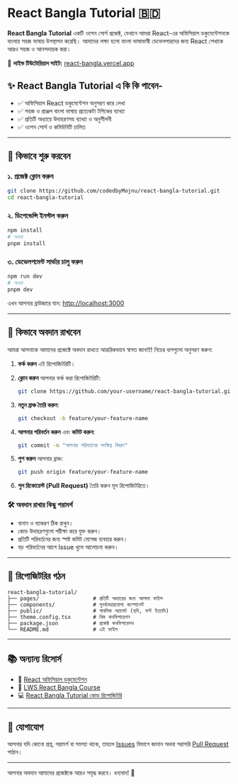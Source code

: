 # React Bangla Tutorial 🇧🇩

**React Bangla Tutorial** একটি ওপেন সোর্স প্রজেক্ট, যেখানে আমরা React-এর অফিসিয়াল ডকুমেন্টেশনকে বাংলায় সহজ ভাষায় উপস্থাপন করেছি। আমাদের লক্ষ্য হলো বাংলা ভাষাভাষী ডেভেলপারদের জন্য React শেখাকে আরও সহজ ও আনন্দদায়ক করা।

📘 **লাইভ টিউটোরিয়াল সাইট:** [react-bangla.vercel.app](https://react-bangla.vercel.app)

## ✨ React Bangla Tutorial এ কি কি পাবেন-

- ✅ অফিসিয়াল React ডকুমেন্টেশন অনুসরণ করে লেখা
- ✅ সহজ ও প্রাঞ্জল বাংলা ভাষায় প্রত্যেকটা টপিকের ব্যাখ্যা
- ✅ প্রতিটি অধ্যায়ে উদাহরণসহ ব্যাখ্যা ও অনুশীলনী
- ✅ ওপেন সোর্স ও কমিউনিটি চালিত

<hr />

<Donate />

## 🚀 কিভাবে শুরু করবেন

### ১. প্রজেক্ট ক্লোন করুন

```bash
git clone https://github.com/codedbyMojnu/react-bangla-tutorial.git
cd react-bangla-tutorial
```

### ২. ডিপেন্ডেন্সি ইনস্টল করুন

```bash
npm install
# অথবা
pnpm install
```

### ৩. ডেভেলপমেন্ট সার্ভার চালু করুন

```bash
npm run dev
# অথবা
pnpm dev
```

এখন আপনার ব্রাউজারে যান: [http://localhost:3000](http://localhost:3000)

---

## 🤝 কিভাবে অবদান রাখবেন

আমরা আপনাকে আমাদের প্রজেক্টে অবদান রাখতে আন্তরিকভাবে স্বাগত জানাই! নিচের ধাপগুলো অনুসরণ করুন:

1. **ফর্ক করুন** এই রিপোজিটরিটি।
2. **ক্লোন করুন** আপনার ফর্ক করা রিপোজিটরিটি:

   ```bash
   git clone https://github.com/your-username/react-bangla-tutorial.git
   ```

3. **নতুন ব্রাঞ্চ তৈরি করুন**:

   ```bash
   git checkout -b feature/your-feature-name
   ```

4. **আপনার পরিবর্তন করুন** এবং **কমিট করুন**:

   ```bash
   git commit -m "আপনার পরিবর্তনের সংক্ষিপ্ত বিবরণ"
   ```

5. **পুশ করুন** আপনার ব্রাঞ্চ:

   ```bash
   git push origin feature/your-feature-name
   ```

6. **পুল রিকোয়েস্ট (Pull Request)** তৈরি করুন মূল রিপোজিটরিতে।

### 🛠️ অবদান রাখার কিছু পরামর্শ

- বানান ও ব্যাকরণ ঠিক রাখুন।
- কোড উদাহরণগুলো পরীক্ষা করে যুক্ত করুন।
- প্রতিটি পরিবর্তনের জন্য স্পষ্ট কমিট মেসেজ ব্যবহার করুন।
- বড় পরিবর্তনের আগে Issue খুলে আলোচনা করুন।

<hr />

## 📂 রিপোজিটরির গঠন

```
react-bangla-tutorial/
├── pages/                 # প্রতিটি অধ্যায়ের জন্য আলাদা ফাইল
├── components/            # পুনর্ব্যবহারযোগ্য কম্পোনেন্ট
├── public/                # পাবলিক অ্যাসেট (ছবি, ফন্ট ইত্যাদি)
├── theme.config.tsx       # থিম কনফিগারেশন
├── package.json           # প্রজেক্ট কনফিগারেশন
└── README.md              # এই ফাইল
```

---

## 📚 অন্যান্য রিসোর্স

- 📘 [React অফিসিয়াল ডকুমেন্টেশন](https://react.dev/)
- 🎥 [LWS React Bangla Course](https://learnwithsumit.com/rnext)
- 💻 [React Bangla Tutorial কোড রিপোজিটরি](https://github.com/codebymojnu/react-bangla-tutorial-code)

<hr />

## 📢 যোগাযোগ

আপনার যদি কোনো প্রশ্ন, পরামর্শ বা সমস্যা থাকে, তাহলে [Issues](https://github.com/codedbyMojnu/react-bangla-tutorial/issues) বিভাগে জানান অথবা সরাসরি [Pull Request](https://github.com/codedbyMojnu/react-bangla-tutorial/pulls) পাঠান।

<hr />

আপনার অবদান আমাদের প্রজেক্টকে আরও সমৃদ্ধ করবে। ধন্যবাদ! 💙
